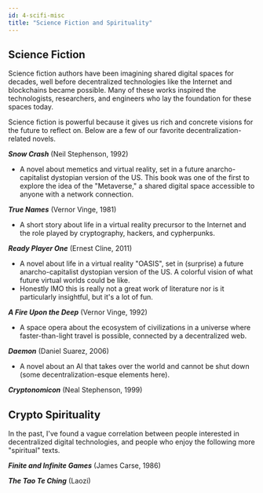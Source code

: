 ```yaml
---
id: 4-scifi-misc
title: "Science Fiction and Spirituality"
---
```



<Author name="gubsheep, Sina Habibian, Albert Ni" />

## Science Fiction

Science fiction authors have been imagining shared digital spaces for decades, well before decentralized technologies like the Internet and blockchains became possible. Many of these works inspired the technologists, researchers, and engineers who lay the foundation for these spaces today.

Science fiction is powerful because it gives us rich and concrete visions for the future to reflect on. Below are a few of our favorite decentralization-related novels.

**_Snow Crash_** (Neil Stephenson, 1992)

- A novel about memetics and virtual reality, set in a future anarcho-capitalist dystopian version of the US. This book was one of the first to explore the idea of the "Metaverse," a shared digital space accessible to anyone with a network connection.

**_True Names_** (Vernor Vinge, 1981)

- A short story about life in a virtual reality precursor to the Internet and the role played by cryptography, hackers, and cypherpunks.

**_Ready Player One_** (Ernest Cline, 2011)

- A novel about life in a virtual reality "OASIS", set in (surprise) a future anarcho-capitalist dystopian version of the US. A colorful vision of what future virtual worlds could be like.
- Honestly IMO this is really not a great work of literature nor is it particularly insightful, but it's a lot of fun.

**_A Fire Upon the Deep_** (Vernor Vinge, 1992)

- A space opera about the ecosystem of civilizations in a universe where faster-than-light travel is possible, connected by a decentralized web.

**_Daemon_** (Daniel Suarez, 2006)

- A novel about an AI that takes over the world and cannot be shut down (some decentralization-esque elements here).

**_Cryptonomicon_** (Neal Stephenson, 1999)

## Crypto Spirituality

In the past, I've found a vague correlation between people interested in decentralized digital technologies, and people who enjoy the following more "spiritual" texts.

**_Finite and Infinite Games_** (James Carse, 1986)

**_The Tao Te Ching_** (Laozi)
